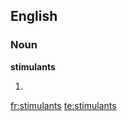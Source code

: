 ==English==

===Noun===
'''stimulants'''

# {{plural of|[[stimulant]]}}

[[fr:stimulants]]
[[te:stimulants]]